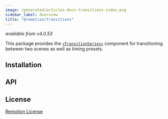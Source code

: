 ```yaml
---
image: /generated/articles-docs-transitions-index.png
sidebar_label: Overview
title: "@remotion/transitions"
---
```


_available from v4.0.53_


This package provides the [`<TransitionSeries>`](/docs/transitions/transitionseries) component for transitioning between two scenes as well as timing presets.

## Installation

<Installation pkg="@remotion/transitions"/>

## API

<TableOfContents />

## License

[Remotion License](https://remotion.dev/license)
